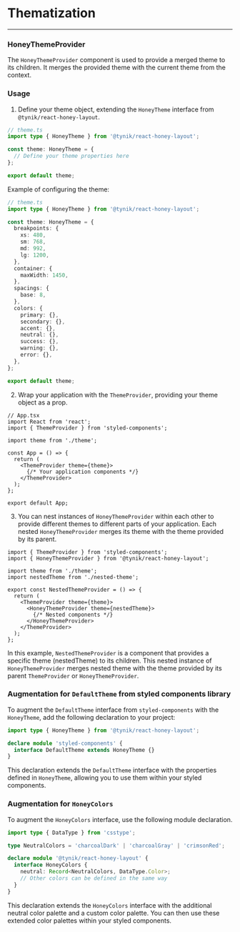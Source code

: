 # Thematization

---

### HoneyThemeProvider

The `HoneyThemeProvider` component is used to provide a merged theme to its children.
It merges the provided theme with the current theme from the context.

### Usage

1. Define your theme object, extending the `HoneyTheme` interface from `@tynik/react-honey-layout`.

~~~ts
// theme.ts
import type { HoneyTheme } from '@tynik/react-honey-layout';

const theme: HoneyTheme = {
  // Define your theme properties here
};

export default theme;
~~~

Example of configuring the theme:

~~~ts
// theme.ts
import type { HoneyTheme } from '@tynik/react-honey-layout';

const theme: HoneyTheme = {
  breakpoints: {
    xs: 480,
    sm: 768,
    md: 992,
    lg: 1200,
  },
  container: {
    maxWidth: 1450,
  },
  spacings: {
    base: 8,
  },
  colors: {
    primary: {},
    secondary: {},
    accent: {},
    neutral: {},
    success: {},
    warning: {},
    error: {},
  },
};

export default theme;
~~~

2. Wrap your application with the `ThemeProvider`, providing your theme object as a prop.

~~~tsx
// App.tsx
import React from 'react';
import { ThemeProvider } from 'styled-components';

import theme from './theme';

const App = () => {
  return (
    <ThemeProvider theme={theme}>
      {/* Your application components */}
    </ThemeProvider>
  );
};

export default App;
~~~

3. You can nest instances of `HoneyThemeProvider` within each other to provide different themes to different parts of your application.
Each nested `HoneyThemeProvider` merges its theme with the theme provided by its parent.

~~~tsx
import { ThemeProvider } from 'styled-components';
import { HoneyThemeProvider } from '@tynik/react-honey-layout';

import theme from './theme';
import nestedTheme from './nested-theme';

export const NestedThemeProvider = () => {
  return (
    <ThemeProvider theme={theme}>
      <HoneyThemeProvider theme={nestedTheme}>
        {/* Nested components */}
      </HoneyThemeProvider>
    </ThemeProvider>
  );
};
~~~

In this example, `NestedThemeProvider` is a component that provides a specific theme (nestedTheme) to its children.
This nested instance of `HoneyThemeProvider` merges nested theme with the theme provided by its parent `ThemeProvider` or `HoneyThemeProvider`.

### Augmentation for `DefaultTheme` from styled components library

To augment the `DefaultTheme` interface from `styled-components` with the `HoneyTheme`, add the following declaration to your project:

~~~ts
import type { HoneyTheme } from '@tynik/react-honey-layout';

declare module 'styled-components' {
  interface DefaultTheme extends HoneyTheme {}
}
~~~

This declaration extends the `DefaultTheme` interface with the properties defined in `HoneyTheme`, allowing you to use them within your styled components.

### Augmentation for `HoneyColors`

To augment the `HoneyColors` interface, use the following module declaration.

~~~ts
import type { DataType } from 'csstype';

type NeutralColors = 'charcoalDark' | 'charcoalGray' | 'crimsonRed';

declare module '@tynik/react-honey-layout' {
  interface HoneyColors {
    neutral: Record<NeutralColors, DataType.Color>;
    // Other colors can be defined in the same way
  }
}
~~~

This declaration extends the `HoneyColors` interface with the additional neutral color palette and a custom color palette.
You can then use these extended color palettes within your styled components.
